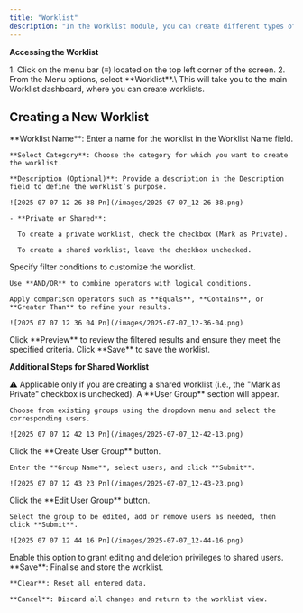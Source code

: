 ```yaml
---
title: "Worklist"
description: "In the Worklist module, you can create different types of worklists: Account Receivable, Coding, Credentialing, Coding Audit, and Facesheet. Each worklist type allows you to organize and streamline your tasks efficiently. Worklists created here will be reflected in their respective modules, ensuring seamless integration and easy access to your work items."
---
```


**Accessing the Worklist**

<Steps>
  <Step title="Navigate to the Worklist Section" icon="chevron-down">
    1. Click on the menu bar (≡) located on the top left corner of the screen.
    2. From the Menu options, select **Worklist**.\
       This will take you to the main Worklist dashboard, where you can create worklists.
  </Step>
</Steps>

## Creating a New Worklist

<Steps>
  <Step title="Enter Worklist Details">
    **Worklist Name**: Enter a name for the worklist in the Worklist Name field.

    **Select Category**: Choose the category for which you want to create the worklist.

    **Description (Optional)**: Provide a description in the Description field to define the worklist’s purpose.

    ![2025 07 07 12 26 38 Pn](/images/2025-07-07_12-26-38.png)

    - **Private or Shared**:

      To create a private worklist, check the checkbox (Mark as Private).

      To create a shared worklist, leave the checkbox unchecked.
  </Step>
  <Step title="Define Filter Conditions">
    Specify filter conditions to customize the worklist.

    Use **AND/OR** to combine operators with logical conditions.

    Apply comparison operators such as **Equals**, **Contains**, or **Greater Than** to refine your results.

    ![2025 07 07 12 36 04 Pn](/images/2025-07-07_12-36-04.png)
  </Step>
  <Step title="Preview Worklist">
    Click **Preview** to review the filtered results and ensure they meet the specified criteria.
  </Step>
  <Step title="Save Worklist">
    Click **Save** to save the worklist.
  </Step>
</Steps>

**Additional Steps for Shared Worklist**

<Info>
  ⚠️ Applicable only if you are creating a shared worklist (i.e., the "Mark as Private" checkbox is unchecked).
</Info>

<Steps>
  <Step title="Select User Group">
    A **User Group** section will appear.

    Choose from existing groups using the dropdown menu and select the corresponding users.

    ![2025 07 07 12 42 13 Pn](/images/2025-07-07_12-42-13.png)
  </Step>
  <Step title="Create a New User Group">
    Click the **Create User Group** button.

    Enter the **Group Name**, select users, and click **Submit**.

    ![2025 07 07 12 43 23 Pn](/images/2025-07-07_12-43-23.png)
  </Step>
  <Step title="Edit Existing User Group">
    Click the **Edit User Group** button.

    Select the group to be edited, add or remove users as needed, then click **Submit**.

    ![2025 07 07 12 44 16 Pn](/images/2025-07-07_12-44-16.png)
  </Step>
  <Step title="Allow Shared Users to Edit/Delete">
    Enable this option to grant editing and deletion privileges to shared users.
  </Step>
</Steps>

<Steps>
  <Step title="Save or Cancel" icon="chevron-down">
    **Save**: Finalise and store the worklist.

    **Clear**: Reset all entered data.

    **Cancel**: Discard all changes and return to the worklist view.
  </Step>
</Steps>